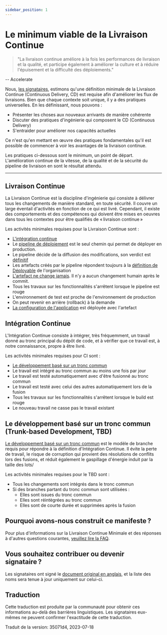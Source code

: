 ```yaml
---
sidebar_position: 1
---
```


# Le minimum viable de la Livraison Continue

> "La livraison continue améliore à la fois les performances de livraison et la qualité, et participe également à améliorer la culture et à réduire l'épuisement et la difficulté des déploiements."

-- Accelerate

Nous, [les signataires](..//docs/minimumcd#signatories), estimons qu'une définition minimale de la Livraison Continue (Continuous Delivery, CD) est requise afin d'améliorer les flux de livraisons. Bien que chaque contexte soit unique, il y a des pratiques universelles. En les définissant, nous pouvons&nbsp;:

- Présenter les choses aux nouveaux arrivants de manière cohérente
- Discuter des pratiques d'ingénierie qui composent le CD (Continuous Delivery)
- S'entraider pour améliorer nos capacités actuelles

Ce n'est qu'en mettant en œuvre des pratiques fondamentales qu'il est possible de commencer à voir les avantages de la livraison continue.

Les pratiques ci-dessous sont le minimum, un point de départ. L'amélioration continue de la vitesse, de la qualité et de la sécurité du pipeline de livraison en sont le résultat attendu.

---

## Livraison Continue

La Livraison Continue est la discipline d'ingénierie qui consiste à délivrer tous les changements de manière standard,
en toute sécurité. Il couvre un large éventail d'activités en fonction de ce qui est livré.
Cependant, il existe des comportements et des compétences qui doivent être mises en oeuvres dans tous les contextes
pour être qualifiés de « livraison continue »

Les activités minimales requises pour la Livraison Continue sont&nbsp;:

- [L'intégration continue](#intégration-continue)
- Le [pipeline de déploiement](https://www.informit.com/articles/article.aspx?p=1621865&seqNum=2#:~:text=%EE%94%80Buy-,What%20Is%20a%20Deployment%20Pipeline%3F,-At%20an%20abstract)
  est le seul chemin qui permet de déployer en production.
- Le pipeline décide de la diffusion des modifications, son verdict est [définitif](/docs/faq/#why-should-the-pipeline-be-definitive-for-deploy)
- Les artefacts créés par le pipeline répondent toujours à la [définition de Déployable](https://www.youtube.com/watch?v=bHKHdp4H-8w) de l'organisation
- [L'artefact ne change jamais](..//docs/minimumcd/immutable/). Il n'y a aucun changement humain après le commit.
- Tous les travaux sur les fonctionnalités s'arrêtent lorsque le pipeline est rouge
- L'environnement de test est proche de l'environnement de production
- On peut revenir en arrière (rollback) à la demande
- [La configuration de l'application](/docs/faq/#what-is-application-configuration) est déployée avec l'artefact

## Intégration Continue

L'Intégration Continue consiste à intégrer, très fréquemment, un travail donné au tronc principal du
dépôt de code, et à vérifier que ce travail est, à notre connaissance, propre à être livré.

Les activités minimales requises pour CI sont&nbsp;:

- [Le développement basé sur un tronc commun](..//docs/minimumcd/tbd/)
- Le travail est intégré au tronc commun au moins une fois par jour
- Le travail est testé automatiquement avec d'être fusionné au tronc commun
- Le travail est testé avec celui des autres automatiquement lors de la fusion
- Tous les travaux sur les fonctionnalités s'arrêtent lorsque le build est rouge
- Le nouveau travail ne casse pas le travail existant

## Le développement basé sur un tronc commun (Trunk-based Development, TBD)

[Le développement basé sur un tronc commun](..//docs/minimumcd/tbd/) est le modèle de branche requis pour répondre à la définition d'Intégration Continue.
Il évite la perte de travail, le risque de corruption qui provient des résolutions de conflits lors des fusions, et
réduit également le gaspillage d'énergie induit par la taille des lots/

Les activités minimales requises pour le TBD sont&nbsp;:

- Tous les changements sont intégrés dans le tronc commun
- Si des branches partant du tronc commun sont utilisées&nbsp;:
  - Elles sont issues du tronc commun
  - Elles sont réintègrées au tronc commun
  - Elles sont de courte durée et supprimées après la fusion

## Pourquoi avons-nous construit ce manifeste ?

Pour plus d'informations sur la Livraison Continue Minimale et des réponses à d'autres questions courantes, [veuillez lire la FAQ](/docs/faq/).

## Vous souhaitez contribuer ou devenir signataire ?

Les signataires ont signé le [document original en anglais](..//docs/minimumcd#signatories), et la liste des noms sera tenue à jour uniquement sur celui-ci.

## Traduction

Cette traduction est produite par la communauté pour obtenir ces informations au-delà des barrières linguistiques. Les signataires eux-mêmes ne peuvent confirmer l'exactitude de cette traduction.

Traduit de la version: 35071d4, 2023-07-18

